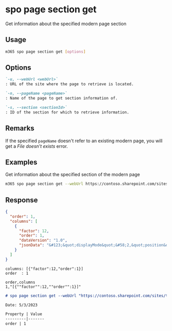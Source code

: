 
# spo page section get

Get information about the specified modern page section

## Usage

```sh
m365 spo page section get [options]
```

## Options

```md definition-list
`-u, --webUrl <webUrl>`
: URL of the site where the page to retrieve is located.

`-n, --pageName <pageName>`
: Name of the page to get section information of.

`-s, --section <sectionId>`
: ID of the section for which to retrieve information.
```

<Global />

## Remarks

If the specified `pageName` doesn't refer to an existing modern page, you will get a _File doesn't exists_ error.

## Examples

Get information about the specified section of the modern page

```sh
m365 spo page section get --webUrl https://contoso.sharepoint.com/sites/team-a --pageName home.aspx --section 1
```

## Response

<Tabs>
  <TabItem value="JSON">

  ```json
  {
    "order": 1,
    "columns": [
      {
        "factor": 12,
        "order": 1,
        "dataVersion": "1.0",
        "jsonData": "&#123;&quot;displayMode&quot;&#58;2,&quot;position&quot;&#58;&#123;&quot;sectionFactor&quot;&#58;12,&quot;sectionIndex&quot;&#58;1,&quot;zoneIndex&quot;&#58;1&#125;&#125;"
      }
    ]
  }
  ```

  </TabItem>
  <TabItem value="Text">

  ```text
  columns: [{"factor":12,"order":1}]
  order  : 1
  ```

  </TabItem>
  <TabItem value="CSV">

  ```csv
  order,columns
  1,"[{""factor"":12,""order"":1}]"
  ```

  </TabItem>
  <TabItem value="Markdown">

  ```md
  # spo page section get --webUrl "https://contoso.sharepoint.com/sites/team-a" --pageName "home.aspx" --section "1"

  Date: 5/3/2023

  Property | Value
  ---------|-------
  order | 1
  ```

  </TabItem>
</Tabs>

